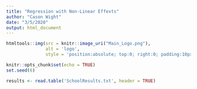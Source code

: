 ```yaml
---
title: "Regression with Non-Linear Effexts"
author: "Cason Wight"
date: "3/5/2020"
output: html_document
---
```


```r
htmltools::img(src = knitr::image_uri("Main_Logo.png"), 
               alt = 'logo', 
               style = 'position:absolute; top:0; right:0; padding:10px;height:125px')
```

```r
knitr::opts_chunk$set(echo = TRUE)
set.seed(6)
```


```r
results <- read.table('SchoolResults.txt', header = TRUE)
```

